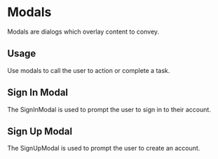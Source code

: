 
<Meta title="Design System|Modals" component={SignUpModal} />

# Modals

Modals are dialogs which overlay content to convey.

## Usage

Use modals to call the user to action or complete a task.

## Sign In Modal

The SignInModal is used to prompt the user to sign in to their account.

<Preview withToolbar>
  <Story name="sign In">
    <SignInModal showModal={boolean("Show Modal", true)} />
  </Story>
</Preview>

## Sign Up Modal

The SignUpModal is used to prompt the user to create an account.

<Preview withToolbar>
  <Story name="sign Up">
    <SignUpModal showModal={boolean("Show Modal", true)} />
  </Story>
</Preview>
